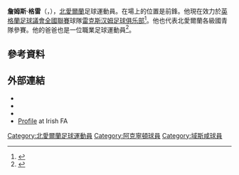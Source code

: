 '''詹姆斯·格雷'''（{{lang-en|'''James Gray'''}}，{{bd|1992年|6月26日}}），[[北愛爾蘭|北愛爾蘭]]足球運動員。在場上的位置是前鋒。他現在效力於[[英格蘭足球議會全國聯賽|英格蘭足球議會全國聯賽]]球隊[[雷克斯汉姆足球俱乐部|雷克斯汉姆足球俱乐部]]<ref>{{cite news |title=Wrexham sign striker James Gray from Accrington Stanley |url=http://www.bbc.com/sport/0/football/33337679 |accessdate=2015-09-08 |publisher=''[[BBC_Sport|BBC Sport]]'' |date=2015-06-30 |archive-date=2015-09-24 |archive-url=https://web.archive.org/web/20150924224531/http://www.bbc.com/sport/0/football/33337679 |dead-url=no }}</ref>。他也代表北愛爾蘭各級國青隊參賽。他的爸爸也是一位職業足球運動員<ref>{{cite news|title=I want to be better than dad, says Accrington Stanley striker|url=http://www.lancashiretelegraph.co.uk/sport/9892184.I_want_to_be_better_than_dad__says_Accrington_Stanley_striker/?ref=rss|accessdate=19 April 2014|publisher=Lancashire Telegraph|date=24 August 2012|archive-date=2017-07-05|archive-url=https://web.archive.org/web/20170705170021/http://www.lancashiretelegraph.co.uk/sport/9892184.I_want_to_be_better_than_dad__says_Accrington_Stanley_striker/?ref=rss|dead-url=no}}</ref>。

==參考資料==
{{Reflist}}

==外部連結==
{{Commons category|James Gray (footballer)}}
*{{Soccerbase|63945}}
*{{Soccerway|james-gray/134327}}
*{{UEFA player|250003944|James Gray}}
*[https://web.archive.org/web/20120815133558/http://www.irishfa.com/international/squad-profiles/profile/2281/james-gray/ Profile] at Irish FA

{{DEFAULTSORT:Gray, James}}
[[Category:北愛爾蘭足球運動員|Category:北愛爾蘭足球運動員]]
[[Category:阿克寧頓球員|Category:阿克寧頓球員]]
[[Category:域斯咸球員|Category:域斯咸球員]]